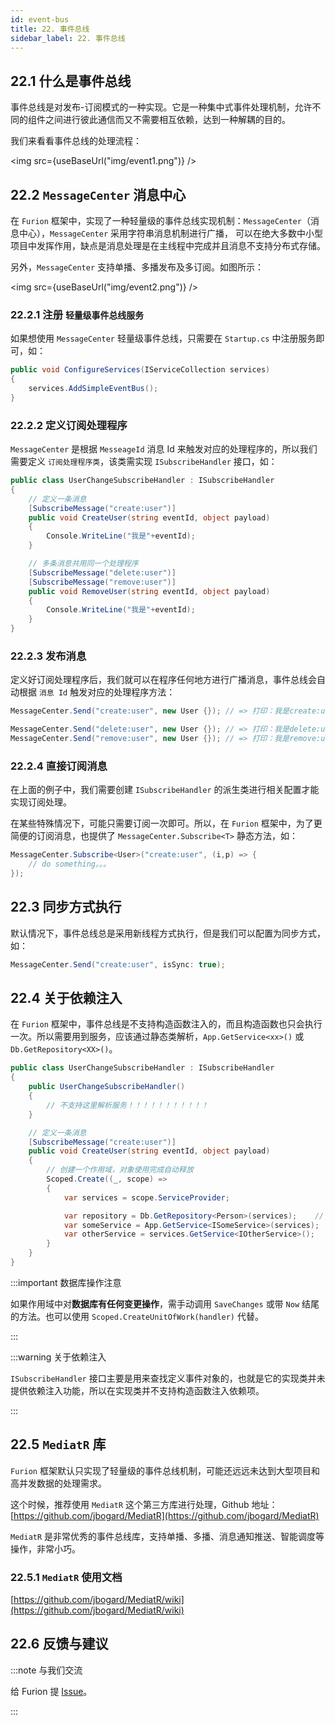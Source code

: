 ```yaml
---
id: event-bus
title: 22. 事件总线
sidebar_label: 22. 事件总线
---
```



## 22.1 什么是事件总线

事件总线是对发布-订阅模式的一种实现。它是一种集中式事件处理机制，允许不同的组件之间进行彼此通信而又不需要相互依赖，达到一种解耦的目的。

我们来看看事件总线的处理流程：

<img src={useBaseUrl("img/event1.png")} />

## 22.2 `MessageCenter` 消息中心

在 `Furion` 框架中，实现了一种轻量级的事件总线实现机制：`MessageCenter`（消息中心），`MessageCenter` 采用字符串消息机制进行广播， 可以在绝大多数中小型项目中发挥作用，缺点是消息处理是在主线程中完成并且消息不支持分布式存储。

另外，`MessageCenter` 支持单播、多播发布及多订阅。如图所示：

<img src={useBaseUrl("img/event2.png")} />

### 22.2.1 注册 `轻量级事件总线服务`

如果想使用 `MessageCenter` 轻量级事件总线，只需要在 `Startup.cs` 中注册服务即可，如：

```cs {3}
public void ConfigureServices(IServiceCollection services)
{
    services.AddSimpleEventBus();
}
```

### 22.2.2 定义订阅处理程序

`MessageCenter` 是根据 `MesseageId` 消息 Id 来触发对应的处理程序的，所以我们需要定义 `订阅处理程序类`，该类需实现 `ISubscribeHandler` 接口，如：

```cs {1,4-5,11-13}
public class UserChangeSubscribeHandler : ISubscribeHandler
{
    // 定义一条消息
    [SubscribeMessage("create:user")]
    public void CreateUser(string eventId, object payload)
    {
        Console.WriteLine("我是"+eventId);
    }

    // 多条消息共用同一个处理程序
    [SubscribeMessage("delete:user")]
    [SubscribeMessage("remove:user")]
    public void RemoveUser(string eventId, object payload)
    {
        Console.WriteLine("我是"+eventId);
    }
}
```

### 22.2.3 发布消息

定义好订阅处理程序后，我们就可以在程序任何地方进行广播消息，事件总线会自动根据 `消息 Id` 触发对应的处理程序方法：

```cs
MessageCenter.Send("create:user", new User {}); // => 打印：我是create:user

MessageCenter.Send("delete:user", new User {}); // => 打印：我是delete:user
MessageCenter.Send("remove:user", new User {}); // => 打印：我是remove:user
```

### 22.2.4 直接订阅消息

在上面的例子中，我们需要创建 `ISubscribeHandler` 的派生类进行相关配置才能实现订阅处理。

在某些特殊情况下，可能只需要订阅一次即可。所以，在 `Furion` 框架中，为了更简便的订阅消息，也提供了 `MessageCenter.Subscribe<T>` 静态方法，如：

```cs
MessageCenter.Subscribe<User>("create:user", (i,p) => {
    // do something。。。
});
```

## 22.3 同步方式执行

默认情况下，事件总线总是采用新线程方式执行，但是我们可以配置为同步方式，如：

```cs
MessageCenter.Send("create:user", isSync: true);
```

## 22.4 关于依赖注入

在 `Furion` 框架中，事件总线是不支持构造函数注入的，而且构造函数也只会执行一次。所以需要用到服务，应该通过静态类解析，`App.GetService<xx>()` 或 `Db.GetRepository<XX>()`。

```cs {5,12-20}
public class UserChangeSubscribeHandler : ISubscribeHandler
{
    public UserChangeSubscribeHandler()
    {
        // 不支持这里解析服务！！！！！！！！！！！
    }

    // 定义一条消息
    [SubscribeMessage("create:user")]
    public void CreateUser(string eventId, object payload)
    {
        // 创建一个作用域，对象使用完成自动释放
        Scoped.Create((_, scope) =>
        {
            var services = scope.ServiceProvider;

            var repository = Db.GetRepository<Person>(services);    // services 传递进去
            var someService = App.GetService<ISomeService>(services);   // services 传递进去
            var otherService = services.GetService<IOtherService>();    // 直接用 services 解析
        }
    }
}
```

:::important 数据库操作注意

如果作用域中对**数据库有任何变更操作**，需手动调用 `SaveChanges` 或带 `Now` 结尾的方法。也可以使用 `Scoped.CreateUnitOfWork(handler)` 代替。

:::

:::warning 关于依赖注入

`ISubscribeHandler` 接口主要是用来查找定义事件对象的，也就是它的实现类并未提供依赖注入功能，所以在实现类并不支持构造函数注入依赖项。

:::

## 22.5 `MediatR` 库

`Furion` 框架默认只实现了轻量级的事件总线机制，可能还远远未达到大型项目和高并发数据的处理需求。

这个时候，推荐使用 `MediatR` 这个第三方库进行处理，Github 地址：[https://github.com/jbogard/MediatR](https://github.com/jbogard/MediatR)

`MediatR` 是非常优秀的事件总线库，支持单播、多播、消息通知推送、智能调度等操作，非常小巧。

### 22.5.1 `MediatR` 使用文档

[https://github.com/jbogard/MediatR/wiki](https://github.com/jbogard/MediatR/wiki)

## 22.6 反馈与建议

:::note 与我们交流

给 Furion 提 [Issue](https://gitee.com/dotnetchina/Furion/issues/new?issue)。

:::
